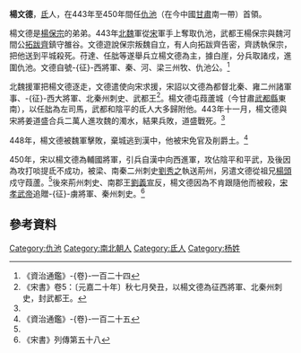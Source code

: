 '''楊文德'''，[[氐|氐]]人，在443年至450年間任[[仇池|仇池]]（在今中國[[甘肅|甘肅]]南一帶）首領。

楊文德是[[楊保宗|楊保宗]]的弟弟。443年[[北魏|北魏]]軍從[[劉宋|宋]]軍手上奪取仇池，武都王楊保宗與魏河間公[[拓跋齊|拓跋齊]]鎮守雒谷。文德遊說保宗叛魏自立，有人向拓跋齊告密，齊誘執保宗，把他送到平城殺死。苻達、任朏等遂舉兵立楊文德為主，據白崖，分兵取諸戍，進圍仇池。文德自號-{征}-西將軍、秦、河、梁三州牧、仇池公。<ref name="jjtk124">《資治通鑑》-{卷}-一百二十四</ref>

北魏援軍把楊文德逐走，文德遣使向宋求援，宋詔以文德為都督北秦、雍二州諸軍事、-{征}-西大將軍、北秦州刺史、武都王<ref>《宋書》卷5：〔元嘉二十年〕秋七月癸丑，以楊文德為征西將軍、北秦州刺史，封武都王。</ref>。楊文德屯葭蘆城（今甘肅[[武都縣|武都縣]]東南），以任朏為左司馬，武都和陰平的氐人大多歸附他。443年十一月，楊文德與宋將姜道盛合兵二萬人進攻魏的濁水，結果兵敗，道盛戰死。<ref name="jjtk124"/>

448年，楊文德被魏軍擊敗，棄城逃到漢中，他被宋免官及削爵土。<ref name="jjtk125">《資治通鑑》-{卷}-一百二十五</ref>

450年，宋以楊文德為輔國將軍，引兵自漢中向西進軍，攻佔陰平和平武，及後因為攻打啖提氐不成功，被梁、南秦二州刺史[[劉秀之|劉秀之]]執送荊州，另遣文德從祖兄[[楊頭|楊頭]]戍守葭蘆。<ref name="jjtk125"/>後來荊州刺史、南郡王[[劉義宣|劉義宣]]反，楊文德因為不肯跟隨他而被殺，[[宋孝武帝|宋孝武帝]]追贈-{征}-虜將軍、秦州刺史。<ref>《宋書》列傳第五十八</ref>

{{start box}}
{{s-before|[[楊保熾|楊保熾]]}}
{{s-title|[[仇池|仇池]]首領|443年－450年}}
{{s-after|[[楊元和|楊元和]]}}
{{end box}}

==參考資料==
<div class="references-small">
<references/>
</div>

[[Category:仇池|Category:仇池]]
[[Category:南北朝人|Category:南北朝人]]
[[Category:氐人|Category:氐人]]
[[Category:杨姓|Category:杨姓]]